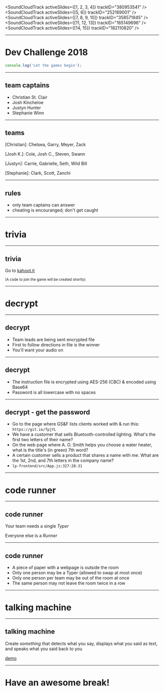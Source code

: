 

<!-- Blank starting slide -->

<!-- Global components -->


<Head>
  <title>Dev Team Challenge - Christmas 2018</title>
</Head>

<SoundCloudTrack activeSlides={[1, 2, 3, 4]} trackID="380953541" />
<SoundCloudTrack activeSlides={[5, 6]} trackID="252169001" />
<SoundCloudTrack activeSlides={[7, 8, 9, 10]} trackID="358571945" />
<SoundCloudTrack activeSlides={[11, 12, 13]} trackID="165149696" />
<SoundCloudTrack activeSlides={[14, 15]} trackID="182110820" />

---

# Dev Challenge 2018

```js
console.log('Let the games begin');
```

---

## team captains

- Christian St. Clair
- Josh Kincheloe
- Justyn Hunter
- Stephanie Winn

---

## teams

[Christian]: Chelsea, Garry, Meyer, Zack

[Josh K.]: Cole, Josh C., Steven, Swann

[Justyn]: Carrie, Gabrielle, Seth, Wild Bill

[Stephanie]: Clark, Scott, Zanchi

---

## rules

- only team captains can answer
- cheating is encouranged; don't get caught

---

# trivia

---

## trivia

Go to [kahoot.it](https://kahoot.it/)

<small>(A code to join the game will be created shortly)</small>

---

# decrypt

---

## decrypt

- Team leads are being sent encrypted file
- First to follow directions in file is the winner
- You'll want your audio on

---

## decrypt

- The instruction file is encrypted using AES-256 (CBC) & encoded using Base64
- Password is all lowercase with no spaces

---

## decrypt - get the password

- Go to the page where GS&F lists clients worked with & run this: `https://git.io/fpjYL`
- We have a customer that sells Bluetooth-controlled lighting. What's the first two letters of their name?
- On the web page where A. O. Smith helps you choose a water heater, what is the title's (in green) 7th word?
- A certain customer sells a product that shares a name with me. What are the 1st, 2nd, and 7th letters in the company name?
- `lp-frontend/src/App.js:327:28-31`

---

# code runner

---

## code runner

Your team needs a single _Typer_

Everyone else is a _Runner_

---

## code runner

- A piece of paper with a webpage is outside the room
- Only one person may be a Typer (allowed to swap at most once)
- Only one person per team may be out of the room at once
- The same person may not leave the room twice in a row

---

# talking machine

---

## talking machine

Create _something_ that detects what you say, displays what you said as text,
and speaks what you said back to you

[demo](https://codepen.io/blakek/full/MZJPVG/)

---

# Have an awesome break!
